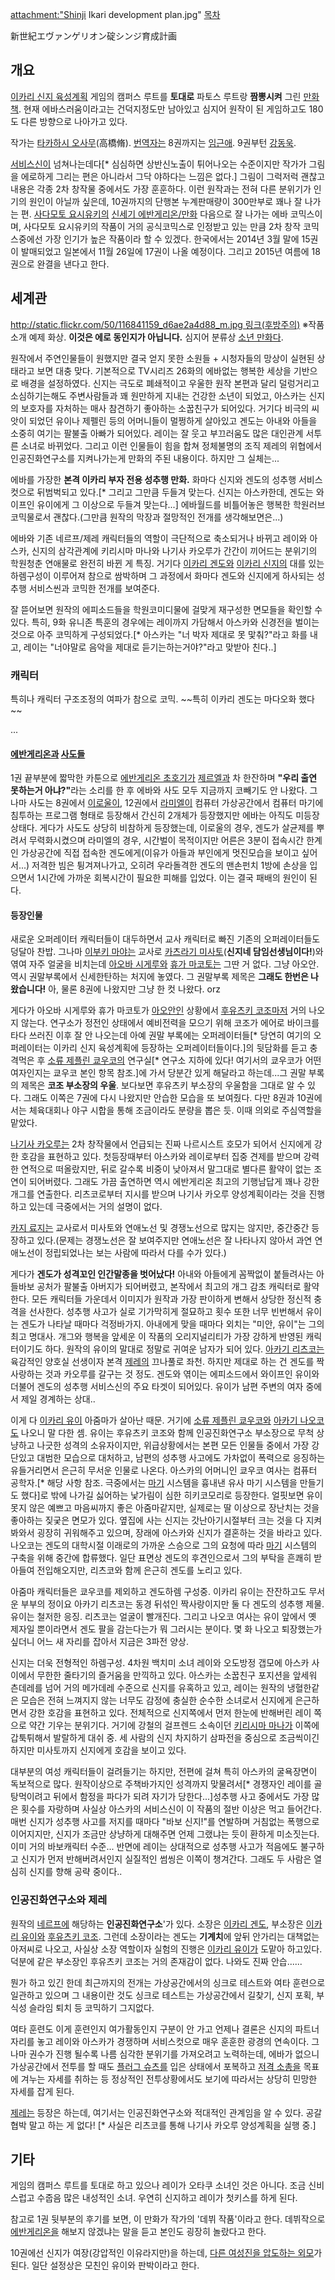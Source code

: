 attachment:"Shinji Ikari development plan.jpg"
[[목차]]

新世紀エヴァンゲリオン碇シンジ育成計画

== 개요 ==
[[이카리 신지 육성계획]] 게임의 캠퍼스 루트를 '''토대로''' 파토스 루트랑 '''짬뽕시켜''' 그린 [[만화]]책. 현재 에바스러움이라고는 건덕지정도만 남아있고 심지어 원작이 된 게임하고도 180도 다른 방향으로 나아가고 있다.

작가는 [[타카하시 오사무]](高橋脩). [[번역자]]는 8권까지는 [[임근애]]. 9권부턴 [[강동욱]].

[[서비스신]]이 넘쳐나는데다[* 심심하면 상반신노출이 튀어나오는 수준이지만 작가가 그림을 에로하게 그리는 편은 아니라서 그닥 야하다는 느낌은 없다.] 그림이 그럭저럭 괜찮고 내용은 각종 2차 창작물 중에서도 가장 훈훈하다. 이런 원작과는 전혀 다른 분위기가 인기의 원인이 아닐까 싶은데, 10권까지의 단행본 누계판매량이 300만부로 꽤나 잘 나가는 편. [[사다모토 요시유키]]의 [[신세기 에반게리온/만화]] 다음으로 잘 나가는 에바 코믹스이며, 사다모토 요시유키의 작품이 거의 공식코믹스로 인정받고 있는 만큼 2차 창작 코믹스중에선 가장 인기가 높은 작품이라 할 수 있겠다. 한국에서는 2014년 3월 말에 15권이 발매되었고 일본에서 11월 26일에 17권이 나올 예정이다. 그리고 2015년 여름에 18권으로 완결을 낸다고 한다.

== 세계관 ==
[[http://static.flickr.com/50/116841159_d6ae2a4d88_m.jpg 링크(후방주의)]]
※작품 소개 예제 화상. '''이것은 에로 동인지가 아닙니다.''' 심지어 분류상 [[소년 만화]]다.

원작에서 주연인물들이 원했지만 결국 얻지 못한 소원들 + 시청자들의 망상이 실현된 상태라고 보면 대충 맞다. 기본적으로 TV시리즈 26화의 에바없는 행복한 세상을 기반으로 배경을 설정하였다. 신지는 극도로 폐쇄적이고 우울한 원작 본편과 달리 덜렁거리고 소심하기는해도 주변사람들과 꽤 원만하게 지내는 건강한 소년이 되었고, 아스카는 신지의 보호자를 자처하는 매사 참견하기 좋아하는 소꿉친구가 되어있다. 거기다 비극의 씨앗이 되었던 유이나 제펠린 등의 어머니들이 멀쩡하게 살아있고 겐도는 아내와 아들을 소중히 여기는 팔불출 아빠가 되어있다. 레이는 잘 웃고 부끄러움도 많은 대인관계 서투른 소녀로 바뀌었다. 그리고 이런 인물들이 힘을 합쳐 정체불명의 조직 제레의 위협에서 인공진화연구소를 지켜나가는게 만화의 주된 내용이다. 하지만 그 실체는...

에바를 가장한 '''본격 이카리 부자 전용 성추행 만화.''' 화마다 신지와 겐도의 성추행 서비스 컷으로 뒤범벅되고 있다.[* 그리고 그만큼 두들겨 맞는다. 신지는 아스카한데, 겐도는 와이프인 유이에게 그 이상으로 두들겨 맞는다...] 에바월드를 비틀어놓은 행복한 학원러브코믹물로서 괜찮다.(그만큼 원작의 막장과 절망적인 전개를 생각해보면은...)

에바와 기존 네르프/제레 캐릭터들의 역할이 극단적으로 축소되거나 바뀌고 레이와 아스카, 신지의 삼각관계에 키리시마 마나와 나기사 카오루가 간간이 끼어드는 분위기의 학원청춘 연애물로 완전히 바뀐 게 특징. 거기다 [[이카리 겐도]]와 [[이카리 신지]]의 대를 있는 하렘구성이 이루어져 참으로 쌈박하며 그 과정에서 화마다 겐도와 신지에게 하사되는 성추행 서비스씬과 코믹한 전개를 보여준다.

잘 뜯어보면 원작의 에피소드들을 학원코미디물에 걸맞게 재구성한 면모들을 확인할 수 있다. 특히, 9화 유니존 특훈의 경우에는 레이까지 가담해서 아스카와 신경전을 벌이는 것으로 아주 코믹하게 구성되었다.[* 아스카는 "너 박자 제대로 못 맟춰?"라고 화를 내고, 레이는 "너야말로 음악을 제대로 듣기는하는거야?"라고 맞받아 친다..] 


=== 캐릭터 ===
특히나 캐릭터 구조조정의 여파가 참으로 코믹.
~~특히 이카리 겐도는 마다오화 했다~~

...
==== [[에반게리온]]과 [[사도]]들 ====
1권 끝부분에 짧막한 카툰으로 [[에반게리온 초호기]]가 [[제르엘]]과 차 한잔하며 '''"우리 출연 못하는거 아냐?"'''라는 소리를 한 후 에바와 사도 모두 지금까지 코빼기도 안 나왔다. 그나마 사도는 8권에서 [[이로울]]이, 12권에서 [[라미엘]]이 컴퓨터 가상공간에서 컴퓨터 마기에 침투하는 프로그램 형태로 등장해서 간신히 2개체가 등장했지만 에바는 아직도 미등장 상태다. 게다가 사도도 상당히 비참하게 등장했는데, 이로울의 경우, 겐도가 살균제를 뿌려서 무력화시켰으며 라미엘의 경우, 시간벌이 목적이지만 어른은 3분이 접속시간 한계인 가상공간에 직접 접속한 겐도에게(이유가 아들과 부인에게 멋진모습을 보이고 싶어서...) 저격한 빔은 튕겨져나가고, 오히려 우라돌격한 겐도의 맨손펀치 1방에 손상을 입으면서 1시간에 가까운 회복시간이 필요한 피해를 입었다. 이는 결국 패배의 원인이 된다.

==== 등장인물 ====
새로운 오퍼레이터 캐릭터들이 대두하면서 교사 캐릭터로 빠진 기존의 오퍼레이터들도 덩달아 찬밥. 
그나마 [[이부키 마야]]는 교사로 [[카츠라기 미사토]]('''신지네 담임선생님이다!''')와 엮여 자주 얼굴을 비치는데 [[아오바 시게루]]와 [[휴가 마코토]]는 그딴 거 없다. 그냥 아오안. 역시 권말부록에서 신세한탄하는 처지에 놓였다. 그 권말부록 제목은 '''그래도 한번은 나왔습니다!''' 아, 물론 8권에 나왔지만 그냥 한 컷 나왔다. orz

게다가 아오바 시게루와 휴가 마코토가 [[아오안]]인 상황에서 [[후유츠키 코조]]마저 거의 나오지 않는다. 연구소가 정전인 상태에서 예비전력을 모으기 위해 코조가 에어로 바이크를 타다 쓰러진 이후 잘 안 나오는데 아예 권말 부록에는 오퍼레이터들[* 당연히 여기의 오퍼레이터는 이카리 신지 육성계획에 등장하는 오퍼레이터들이다.]의 뒷담화를 듣고 충격먹은 후 [[소류 제플린 쿄우코]]의 연구실[* 연구소 지하에 있다! 여기서의 쿄우코가 어떤 여자인지는 쿄우코 본인 항목 참조.]에 가서 당분간 있게 해달라고 하는데...그 권말 부록의 제목은 '''코조 부소장의 우울'''. 보다보면 후유츠키 부소장의 우울함을 그대로 알 수 있다. 그래도 이쪽은 7권에 다시 나왔지만 안습한 모습을 또 보여줬다. 다만 8권과 10권에서는 체육대회나 야구 시합을 통해 조금이라도 분량을 뽑은 듯. 이때 의외로 주심역할을 맡았다.

[[나기사 카오루]]는 2차 창작물에서 언급되는 진짜 나르시스트 호모가 되어서 신지에게 강한 호감을 표현하고 있다. 첫등장때부터 아스카와 레이로부터 집중 견제를 받으며 강력한 연적으로 떠올랐지만, 뒤로 갈수록 비중이 낮아져서 말그대로 별다른 활약이 없는 조연이 되어버렸다. 그래도 가끔 출연하면 역시 에반게리온 최고의 기행남답게 꽤나 강한 개그를 연출한다. 리츠코로부터 지시를 받으며 나기사 카오루 양성계획이라는 것을 진행하고 있는데 극중에서는 거의 설명이 없다.

[[카지 료지]]는 교사로서 미사토와 연애노선 및 경쟁노선으로 많지는 않지만, 중간중간 등장하고 있다.(문제는 경쟁노선은 잘 보여주지만 연애노선은 잘 나타나지 않아서 과연 연애노선이 정립되었나는 보는 사람에 따라서 다를 수가 있다.) 

게다가 '''겐도가 성격꼬인 인간말종을 벗어났다!''' 아내와 아들에게 꼼짝없이 붙들려사는 아들바보 공처가 팔불출 아버지가 되어버렸고, 본작에서 최고의 개그 감초 캐릭터로 활약한다. 모든 캐릭터들 가운데서 이미지가 원작과 가장 판이하게 변해서 상당한 정신적 충격을 선사한다. 성추행 사고가 실로 기가막히게  절묘하고 횟수 또한 너무 빈번해서 유이는 겐도가 나타날 때마다 걱정바가지. 아내에게 맞을 때마다 외치는 "미안,  유이"는 그의 최고 명대사. 개그와 행복을 앞세운 이 작품의 오리지널리티가 가장 강하게 반영된 캐릭터이기도 하다. 원작의 유이의 말대로 정말로 귀여운 남자가 되어 있다.
[[아카기 리츠코]]는 육감적인 양호실 선생이자 본격 [[제레]]의 끄나풀로 좌천. 하지만 제대로 하는 건 겐도를 짝사랑하는 것과 카오루를 갈구는 것 정도. 겐도와 엮이는 에피소드에서 와이프인 유이와 더불어 겐도의 성추행 서비스신의 주요 타겟이 되어있다. 유이가 남편 주변의 여자 중에서 제일 경계하는 상대..

이게 다 [[이카리 유이]] 아줌마가 살아난 때문.
거기에 [[소류 제플린 쿄우코]]와 [[아카기 나오코]]도 나오니 말 다한 셈. 유이는 후유츠키 코조와 함께 인공진화연구소 부소장으로 무척 상냥하고 나긋한 성격의 소유자이지만, 위급상황에서는 본편 모든 인물들 중에서 가장 강단있고 대범한 모습으로 대처하고, 남편의 성추행 사고에도 가차없이 폭력으로 응징하는 유들거리면서 은근히 무서운 인물로 나온다. 아스카의 어머니인 쿄우코 여사는 컴퓨터 공학자.[* 해당 사항 참조. 극중에서는 [[마기]] 시스템을 흉내낸 유사 마기 시스템을 만들기도 했다]로 밖에 나가길 싫어하는 낯가림이 심한 히키코모리로 등장한다. 얼핏보면 유이 못지 않은 예쁘고 마음씨까지 좋은 아줌마같지만, 실제로는 딸 이상으로 장난치는 것을 좋아하는 짖궂은 면모가 있다. 옆집에 사는 신지는 갓난아기시절부터 크는 것을 다 지켜봐와서 굉장히 귀워해주고 있으며, 장래에 아스카와 신지가 결혼하는 것을 바라고 있다. 나오코는 겐도의 대학시절 이래로의 가까운 스승으로 그의 요청에 따라 [[마기]] 시스템의 구축을 위해 중간에 합류했다. 일단 표면상 겐도의 후견인으로서 그의 부탁을 흔쾌히 받아들여 전입해오지만, 리츠코와 함께 은근히 겐도를 노리고 있다. 

아줌마 캐릭터들은 쿄우코를 제외하고 겐도하렘 구성중. 이카리 유이는 잔잔하고도 무서운 부부의 정이요 아카기 리츠코는 동경 뒤섞인 짝사랑이지만 둘 다 겐도의 성추행 제물. 유이는 철저한 응징. 리츠코는 얼굴이 빨개진다. 그리고 나오코 여사는 유이 앞에서 옛 제자일 뿐이라면서 겐도 팔을 감는다는가 뭐 그러시는 분이다. 몇 화 나오고 퇴장했는가 싶더니 어느 새 자리를 잡아서 지금은 3파전 양상.

신지는 더욱 전형적인 하렘구성. 4차원 백치미 소녀 레이와 오도방정 갭모에 아스카 사이에서 무한한 줄타기의 즐거움을 만끽하고 있다. 아스카는 소꿉친구 포지션을 앞세워 츤데레를 넘어 거의 메가데레 수준으로 신지를 유혹하고 있고, 레이는 원작의 냉혈한같은 모습은 전혀 느껴지지 않는 너무도 감정에 충실한 순수한 소녀로서 신지에게 은근하면서 강한 호감을 표현하고 있다. 전체적으로 신지쪽에서 먼저 한눈에 반해버린 레이 쪽으로 약간 기우는 분위기다. 거기에 강철의 걸프렌드 소속이던 [[키리시마 마나]]가 이쪽에 갑툭튀해서 발랄하게 대쉬 중. 세 사람의 신지 차지하기 삼파전을 중심으로 조금씩이긴 하지만 미사토까지 신지에게 호감을 보이고 있다. 

대부분의 여성 캐릭터들이 걸려들기는 하지만, 전편에 걸쳐 특히 아스카의 굴욕장면이 독보적으로 많다. 원작이상으로 주책바가지인 성격까지 맞물려서[* 경쟁자인 레이를 골탕먹이려고 뒤에서 함정을 파다가 되려 자기가 당한다...]성추행 사고 중에서도 가장 많은 횟수를 자랑하며 사실상 아스카의 서비스신이 이 작품의 절반 이상은 먹고 들어간다. 매번 신지가 성추행 사고를 저지를 때마다 "바보 신지!"를 연발하며 거침없는 폭행으로 이어지지만, 신지가 조금만 상냥하게 대해주면 언제 그랬냐는 듯이 환하게 미소짓는다. 이미 거의 바보캐릭터 수준... 반면에 레이는 상대적으로 성추행 사고가 적음에도 불구하고 신지가 먼저 반해버려서인지 실질적인 썸씽은 이쪽이 챙겨간다. 그래도 두 사람은 열심히 신지를 향해 공략 중이다..  
=== 인공진화연구소와 제레 ===
원작의 [[네르프]]에 해당하는 '''인공진화연구소''''가 있다. 소장은 [[이카리 겐도]], 부소장은 [[이카리 유이]]와 [[후유츠키 코조]]. 그런데 소장이라는 겐도는 '''기계치'''에 앞뒤 안가리는 대책없는 아저씨로 나오고, 사실상 소장 역할이자 실험의 진행은 [[이카리 유이]]가 도맡아 하고있다. 덕분에 같은 부소장인 후유츠키 코조는 거의 존재감이 없다. 나와도 진짜 안습......

뭔가 하고 있긴 한데 최근까지의 전개는 가상공간에서의 싱크로 테스트와 여타 훈련으로 일관하고 있으며 그 내용이란 것도 싱크로 테스트는 가상공간에서 길찾기, 신지 포획, 부식성 슬라임 퇴치 등 코믹하기 그지없다. 

여타 훈련도 이게 훈련인지 여가활동인지 구분이 안 가고 언제나 결론은 신지의 파트너 자리를 놓고 레이와 아스카가 경쟁하며 서비스컷으로 매우 훈훈한 광경의 연속이다. 그나마 권수가 진행 될수록 나름 심각한 분위기를 가져오려고 노력하는데, 에바가 없으니 가상공간에서 전투를 할 때도 [[플러그 슈츠]]를 입은 상태에서 포복하고 [[저격 소총]]을 목표에 겨누는 자세를 취하는 등 정상적인 전투상황에서도 보기에 따라서는 상당히 민망한 자세를 잡게 된다.

[[제레]]는 등장은 하는데, 여기서는 인공진화연구소와 적대적인 관계임을 알 수 있다. 공갈협박 말고 하는 게 없다! [* 사실은 리츠코를 통해 나기사 카오루 양성계획을 실행 중.] 
== 기타 ==
게임의 캠퍼스 루트를 토대로 하고 있으나 레이가 오타쿠 소녀인 것은 아니다. 조금 신비스럽고 수줍음 많은 내성적인 소녀. 우연히 신지하고 레이가 첫키스를 하게 된다.

참고로 1권 뒷부분의 후기를 보면, 이 만화가 작가의 '데뷔 작품'이라고 한다. 데뷔작으로 [[에반게리온]]을 해보지 않겠냐는 말을 듣고 본인도 굉장히 놀랐다고 한다.

10권에선 신지가 여장(강압적인 이유라지만)을 하는데, [http://www.fastpic.jp/images.php?file=2456480255.jpg 다른 여성진을 압도하는 외모]가 된다. 일단 설정상은 모친인 유이와 판박이라고 한다.

